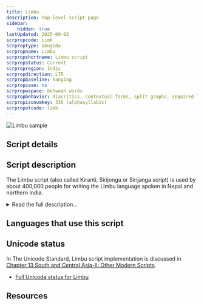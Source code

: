```yaml
---
title: Limbu
description: Top-level script page
sidebar:
    hidden: true
lastUpdated: 2025-09-03
scrpropcode: Limb
scrproptype: abugida
scrpropname: Limbu
scrpropshortname: Limbu script
scrpropstatus: Current
scrpropregion: Indic
scrpropdirection: LTR
scrpropbaseline: hanging
scrpropcase: no
scrpropwspace: between words
scrpropbehavior: diacritics, contextual forms, split graphs, required ligatures
scrpropisonumkey: 336 (alphasyllabic)
scrpropotcode: limb
---
```



![Limbu sample](../images/limb-sample.png "Steve Smith and Isai Limbu Literature Association Nepal, 'Introduction to the gospel of Mark', 2009. See Use and History subject area.")

## Script details

<ScriptDetails />

## Script description

The Limbu script (also called Kiranti, Sirijonga or Sirijanga script) is used by about 400,000 people for writing the Limbu language spoken in Nepal and northern India.

<details>
<summary>Read the full description...</summary>The Limbu language is also written in the Devanagari script. It was first brought to the attention of the wider world by the scholars Francis Buchanan Hamilton, A. Campbell and Brian Hodgson in the mid to late 19th century. The origins of the script are unknown; it is evident from its structure that it is of Brahmic derivation, and appears to be closely related to the Lepcha script. Limbu folklore relates that in the 9th century the Limbu king Sirijanga prayed to the goddess Saravati for wisdom as to how to devise a script for his people, and in response she revealed the story of creation to him, written in the script. The original script was modified in the mid 20th century by Imansin Cemjon and B.B. Subba, who increased the number of signs and re-assigned new values to some of the original symbols.

The Limbu script is an abugida; every letter represents a CV syllable having the inherent vowel [ɔ]. There are six other vowel sounds used in the Limbu language, [i, e, ɛ, a, o, u], which are represented using a vowel diacritic above, below or to the right of the base letter. This diacritic overrides the inherent [ɔ] vowel. There is also a diacritic mark for representing [ɔ], which is not regularly used as it is somewhat redundant. Syllable-initial vowels are written using a vowel-carrier, which in its unmarked form represents syllable-initial [ɔ], modified by the appropriate vowel diacritic.

There are twenty-eight basic consonant letters, which are not arranged in any standard canonical order. Three letters, _y_, _r_ and _w_, also have a post-consonantal subjoining form which can be used for writing consonant clusters. The vowel which follows a consonant cluster is written above the first consonant in the cluster. For example to represent [kwa] the base letter _k_ is written with the _a_ diacritic above it and the subjoining form of _w_ to the right of the _k+a_ stack. There is no [kwa]/[kaw] ambiguity in this cluster; [kaw] would be written using the syllable-final form of _w_.

![unknown image](../images/limb-LimbuKWA.png)

Syllable-final consonants can be written in one of two ways; eight letters, _k_, _ng_, _t_, _n_, _p_, _m_, _r_ and _l_ have a special "small" form for use at the end of a syllable. These letters do not contain an inherent vowel. Other syllable-final consonants are found mostly in loan words and are written with the letter's full form and the _sa-i_ diacritic, which among its other functions cancels the inherent vowel in a consonant.

Vowel length is distinctive in spoken Limbu. A long vowel in open syllables is represented in writing by means of the _kemphreng_ symbol over the initial letter. _Kemphreng_ can also be written above the initial letters of closed syllables having a long vowel, if the closing consonant is written in its "small" form. Alternatively, the closing consonant can be marked by the _sa-i_ sign, which in this context indicates both that the [ɔ] vowel inherent in that letter has been muted and that the preceding vowel is long. 

As well as _kemphreng_ and _sa-i_, a diacritic called _mukphren_ is used, for representing glottalization; in practice this normally means a glottal stop is pronounced at the same time as a final consonant.

There is a script-specific set of numerals 0-9, but Devanagari and Latin numerals are also used; often together in the same text.

The double danda, a double vertical line, is used at the end of sentences. A Limbu question mark and exclamation mark are also used, especially by Sikkimese writers.
</details>

## Languages that use this script

<WsList script='Limb' wsMax='5' />

## Unicode status

In The Unicode Standard, Limbu script implementation is discussed in [Chapter 13 South and Central Asia-II: Other Modern Scripts](http://www.unicode.org/versions/latest/ch13.pdf).

- [Full Unicode status for Limbu](/scrlang/unicode/limb-unicode)



## Resources

<ScriptResources detailSummary='seemore' />

